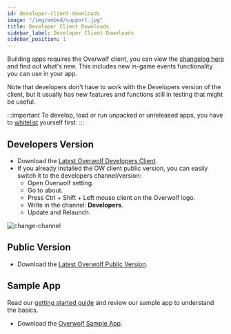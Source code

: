 ```yaml
---
id: developer-client-downloads
image: "/img/embed/support.jpg"
title: Developer Client Downloads
sidebar_label: Developer Client Downloads
sidebar_position: 1
---
```


Building apps requires the Overwolf client, you can view the [changelog here](/api/changelogs) and find out what's new. This includes new in-game events functionality you can use in your app.

Note that developers don't have to work with the Developers version of the client, but it usually has new features and functions still in testing that might be useful.

:::important
To develop, load or run unpacked or unreleased apps, you have to [whitelist](/start/getting-started/sdk-introduction#whitelist-you-as-a-developer) yourself first.
:::

## Developers Version

* Download the [Latest Overwolf Developers Client](https://download.overwolf.com/install/Download?Channel=Developers).
* If you already installed the OW client public version, you can easily switch it to the developers channel/version:
  * Open Overwolf setting.
  * Go to about.
  * Press Ctrl + Shift + Left mouse client on the Overwolf logo.
  * Write in the channel: **Developers**.
  * Update and Relaunch.

![change-channel](/assets/change-channel.png)

## Public Version

* Download the [Latest Overwolf Public Version](https://download.overwolf.com/install/Download?Channel=website).

## Sample App

Read our [getting started guide](/start/basic-app/sample-app) and review our sample app to understand the basics.

* Download the [Overwolf Sample App](https://github.com/overwolf/sample-app).
